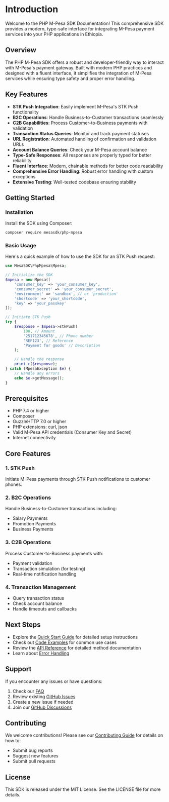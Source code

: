 # Introduction

Welcome to the PHP M-Pesa SDK Documentation! This comprehensive SDK provides a modern, type-safe interface for integrating M-Pesa payment services into your PHP applications in Ethiopia.

## Overview

The PHP M-Pesa SDK offers a robust and developer-friendly way to interact with M-Pesa's payment gateway. Built with modern PHP practices and designed with a fluent interface, it simplifies the integration of M-Pesa services while ensuring type safety and proper error handling.

## Key Features

- **STK Push Integration**: Easily implement M-Pesa's STK Push functionality
- **B2C Operations**: Handle Business-to-Customer transactions seamlessly
- **C2B Capabilities**: Process Customer-to-Business payments with validation
- **Transaction Status Queries**: Monitor and track payment statuses
- **URL Registration**: Automated handling of confirmation and validation URLs
- **Account Balance Queries**: Check your M-Pesa account balance
- **Type-Safe Responses**: All responses are properly typed for better reliability
- **Fluent Interface**: Modern, chainable methods for better code readability
- **Comprehensive Error Handling**: Robust error handling with custom exceptions
- **Extensive Testing**: Well-tested codebase ensuring stability

## Getting Started

### Installation

Install the SDK using Composer:

```bash
composer require mesasdk/php-mpesa
```

### Basic Usage

Here's a quick example of how to use the SDK for an STK Push request:

```php
use MesaSDK\PhpMpesa\Mpesa;

// Initialize the SDK
$mpesa = new Mpesa([
    'consumer_key' => 'your_consumer_key',
    'consumer_secret' => 'your_consumer_secret',
    'environment' => 'sandbox', // or 'production'
    'shortcode' => 'your_shortcode',
    'key' => 'your_passkey'
]);

// Initiate STK Push
try {
    $response = $mpesa->stkPush(
        100, // Amount
        '251712345678', // Phone number
        'REF123', // Reference
        'Payment for goods' // Description
    );

    // Handle the response
    print_r($response);
} catch (MpesaException $e) {
    // Handle any errors
    echo $e->getMessage();
}
```

## Prerequisites

- PHP 7.4 or higher
- Composer
- GuzzleHTTP 7.0 or higher
- PHP extensions: curl, json
- Valid M-Pesa API credentials (Consumer Key and Secret)
- Internet connectivity

## Core Features

### 1. STK Push

Initiate M-Pesa payments through STK Push notifications to customer phones.

### 2. B2C Operations

Handle Business-to-Customer transactions including:

- Salary Payments
- Promotion Payments
- Business Payments

### 3. C2B Operations

Process Customer-to-Business payments with:

- Payment validation
- Transaction simulation (for testing)
- Real-time notification handling

### 4. Transaction Management

- Query transaction status
- Check account balance
- Handle timeouts and callbacks

## Next Steps

- Explore the [Quick Start Guide](./quick-start.mdx) for detailed setup instructions
- Check out [Code Examples](./examples.mdx) for common use cases
- Review the [API Reference](./api-reference.mdx) for detailed method documentation
- Learn about [Error Handling](./error-handling.mdx)

## Support

If you encounter any issues or have questions:

1. Check our [FAQ](./faq.mdx)
2. Review existing [GitHub Issues](https://github.com/Mesele-shishay/PhpMpesaSDK/issues)
3. Create a new issue if needed
4. Join our [GitHub Discussions](https://github.com/Mesele-shishay/PhpMpesaSDK/discussions)

## Contributing

We welcome contributions! Please see our [Contributing Guide](./contributing.mdx) for details on how to:

- Submit bug reports
- Suggest new features
- Submit pull requests

## License

This SDK is released under the MIT License. See the LICENSE file for more details.
